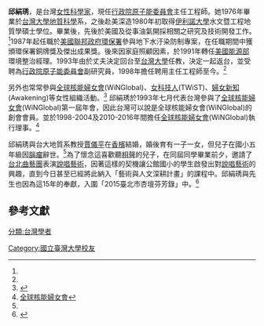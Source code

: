 {{學術研究工作者
| 姓名     = 邱絹琇
| 職務     = 行政院原子能委員會主任工程師
| 性別     = 女
| 國籍     = {{ROC}}
| 配偶     = 賈儀平
| 研究領域 = 水文與工程地質、核廢料管理
| 學歷     = 
*台灣大學地質科學系學士學位
*伊利諾大學水文暨工程地質學碩士學位
| 經歷     = 
*行政院原子能委員會主任工程師
*行政院原子能委員會綜合計畫處副研究員/正工程師
*美國能源部環境整治經理
*美國環保署區域技術專家及水保處課長
*美國ARCO石油公司油田工程師
*美國海灣石油研發公司地質師
*中華民國核能學會婦女委員會創會會長
*全球核能婦女會Women in Nuclear (WiN) Global執行理事
*中華民國核能學會理事
*美國核能學會台灣分會(即中華民國總會)理事
*台灣女科技人學會第一屆監事
| 獎項     = 入選2015臺北市杏壇芬芳錄
}}

'''邱絹琇'''，是台灣[[女性|女性]][[科學家|科學家]]，現任[[行政院|行政院]][[原子能委員會|原子能委員會]]主任工程師。她1976年畢業於[[國立臺灣大學|台灣大學]][[地質學|地質科學]]系，之後赴美深造1980年初取得[[伊利諾大學|伊利諾大學]]水文暨工程地質學碩士學位。畢業後，先後於美國{{link-en|海灣石油公司|Gulf Oil}}及{{link-en|ARCO石油公司|ARCO}}從事油氣開採相關之研究及技術開發工作。<ref name=":0" />1987年起任職於[[美國聯邦政府|美國聯邦政府]][[環保署|環保署]]參與地下水汙染防制專案，在任職期間中獲頒環保署銅牌獎及傑出成果獎。後來因家庭照顧因素，於1991年轉任[[美國能源部|美國能源部]]環境整治經理。1993年由於丈夫決定回台至[[台灣大學|台灣大學]]任教，決定一起返台，並受聘為[[行政院原子能委員會|行政院原子能委員會]]副研究員，1998年擔任聘用主任工程師至今。<ref name=":0" />

另外也常常參與[[全球核能婦女會|全球核能婦女會]](WiNGlobal)、[[女科技人|女科技人]](TWiST)、[[婦女新知|婦女新知]](Awakening)等女性組織活動。<ref name=":0">{{Cite book|title=女科技人的理性與感性|last=高|first=惠春|publisher=女書文化出版社|year=2016|isbn=9789869298452|location=|pages=52}}</ref>
邱絹琇於1993年七月代表台灣參與了[[全球核能婦女會|全球核能婦女會]](WiNGlobal)第一屆年會，因此台灣可以說是全球核能婦女會(WiNGlobal)的創會會員。並於1998-2004及2010-2016年間擔任[[全球核能婦女會|全球核能婦女會]](WiNGlobal)執行理事。<ref>[https://sites.google.com/site/wintaiwanchns/win 全球核能婦女會]</ref>

邱絹琇與台大地質系教授[[賈儀平|賈儀平]]在[[香檳|香檳]]結婚，婚後育有一子一女，但兒子在國小五年級因[[脑肿瘤|腦瘤]]辭世。<ref name=":1" />為了懷念這喜歡聽[[相聲|相聲]]的兒子，在同屆同學畢業前夕，邀請了[[台北曲藝團|台北曲藝團]]表演[[曲艺|說唱藝術]]，因著這樣的契機讓公館國小的學生啟發出對[[曲艺|說唱藝術]]的興趣，直到今日甚至已經將此納入「藝術與人文深耕計畫」的課程中。邱絹琇與先生也因為這15年的奉獻，入圍「2015臺北市杏壇芬芳錄」中。<ref name=":1">{{Cite journal|title=2015臺北市杏壇芬芳錄|author=楊淑妃|url=http://www.file.cloud.taipei.gov.tw/publication/0547A35C-CAE5-488A-B184-3B86510A6959/Fulltext.pdf|journal=研習叢書|issue=246|doi=|others=|year=2015|volume=|page=88|pmid=}}{{Dead link|date=2019年12月 |bot=InternetArchiveBot |fix-attempted=yes }}</ref>

== 參考文獻 ==
{{reflist}}
[[分類:台灣學者|分類:台灣學者]]
[[Category:國立臺灣大學校友|Category:國立臺灣大學校友]]